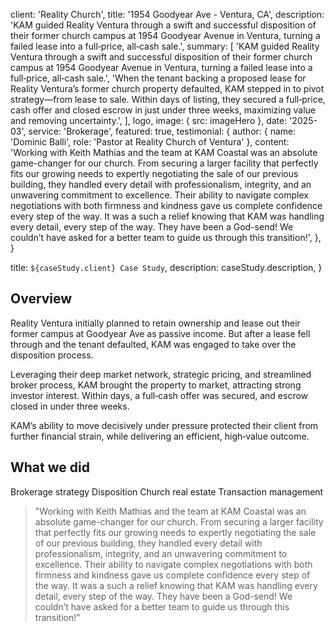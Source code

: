 
  client: 'Reality Church',
  title: '1954 Goodyear Ave - Ventura, CA',
  description:
    'KAM guided Reality Ventura through a swift and successful disposition of their former church campus at 1954 Goodyear Avenue in Ventura, turning a failed lease into a full‑price, all‑cash sale.',
  summary: [
   'KAM guided Reality Ventura through a swift and successful disposition of their former church campus at 1954 Goodyear Avenue in Ventura, turning a failed lease into a full‑price, all‑cash sale.',
    'When the tenant backing a proposed lease for Reality Ventura’s former church property defaulted, KAM stepped in to pivot strategy—from lease to sale. Within days of listing, they secured a full‑price, cash offer and closed escrow in just under three weeks, maximizing value and removing uncertainty.',
  ],
  logo,
  image: { src: imageHero },
  date: '2025-03',
  service: 'Brokerage',
  featured: true,
  testimonial: {
    author: { name: 'Dominic Balli', role: 'Pastor at Reality Church of Ventura' },
    content:
      'Working with Keith Mathias and the team at KAM Coastal was an absolute game-changer for our church. From securing a larger facility that perfectly fits our growing needs to expertly negotiating the sale of our previous building, they handled every detail with professionalism, integrity, and an unwavering commitment to excellence. Their ability to navigate complex negotiations with both firmness and kindness gave us complete confidence every step of the way. It was a such a relief knowing that KAM was handling every detail, every step of the way. They have been a God-send! We couldn’t have asked for a better team to guide us through this transition!',
  },
}

  title: `${caseStudy.client} Case Study`,
  description: caseStudy.description,
}


## Overview
Reality Ventura initially planned to retain ownership and lease out their former campus at Goodyear Ave as passive income. But after a lease fell through and the tenant defaulted, KAM was engaged to take over the disposition process. 

Leveraging their deep market network, strategic pricing, and streamlined broker process, KAM brought the property to market, attracting strong investor interest. Within days, a full‑cash offer was secured, and escrow closed in under three weeks. 

KAM’s ability to move decisively under pressure protected their client from further financial strain, while delivering an efficient, high‑value outcome.
## What we did

<TagList>
  <TagListItem>Brokerage strategy</TagListItem>
  <TagListItem>Disposition</TagListItem>
  <TagListItem>Church real estate</TagListItem>
  <TagListItem>Transaction management</TagListItem>
</TagList>

<Blockquote
  author={{ name: 'Dominic Balli', role: 'Pastor at Reality Church Ventura' }}
  image={{ src: imageDomBalli }}
>
"Working with Keith Mathias and the team at KAM Coastal was an absolute game-changer for our church. From securing a larger facility that perfectly fits our growing needs to expertly negotiating the sale of our previous building, they handled every detail with professionalism, integrity, and an unwavering commitment to excellence. Their ability to navigate complex negotiations with both firmness and kindness gave us complete confidence every step of the way. It was a such a relief knowing that KAM was handling every detail, every step of the way. They have been a God-send! We couldn’t have asked for a better team to guide us through this transition!"

</Blockquote>

<StatList>
  <StatListItem value="21 days" label="From listing to closing" />
  <StatListItem value="100%" label="Full-price offer" />
  <StatListItem value="1" label="Buyer walkthrough" />
  <StatListItem value="3 weeks" label="Escrow duration" />
</StatList>